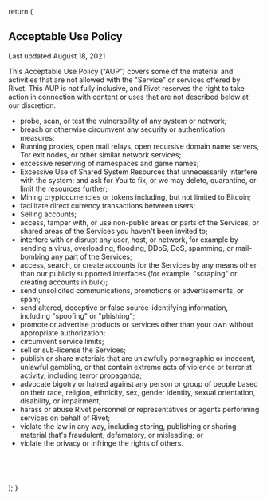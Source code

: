   return (
    <article>
      <h1>Acceptable Use Policy</h1>
      <p>Last updated August 18, 2021</p>
      <p>
        This Acceptable Use Policy (“AUP”) covers some of the material and activities that are not allowed
        with the "Service" or services offered by Rivet. This AUP is not fully inclusive, and Rivet reserves
        the right to take action in connection with content or uses that are not described below at our
        discretion.
      </p>
      <ul role='list'>
        <li>probe, scan, or test the vulnerability of any system or network;</li>
        <li>breach or otherwise circumvent any security or authentication measures;</li>
        <li>
          Running proxies, open mail relays, open recursive domain name servers, Tor exit nodes, or other
          similar network services;
        </li>
        <li>excessive reserving of namespaces and game names;</li>
        <li>
          Excessive Use of Shared System Resources that unnecessarily interfere with the system; and ask for
          You to fix, or we may delete, quarantine, or limit the resources further;
        </li>
        <li>Mining cryptocurrencies or tokens including, but not limited to Bitcoin;</li>
        <li>facilitate direct currency transactions between users;</li>
        <li>Selling accounts;</li>
        <li>
          access, tamper with, or use non-public areas or parts of the Services, or shared areas of the
          Services you haven't been invited to;
        </li>
        <li>
          interfere with or disrupt any user, host, or network, for example by sending a virus, overloading,
          flooding, DDoS, DoS, spamming, or mail-bombing any part of the Services;
        </li>
        <li>
          access, search, or create accounts for the Services by any means other than our publicly supported
          interfaces (for example, "scraping" or creating accounts in bulk);
        </li>
        <li>send unsolicited communications, promotions or advertisements, or spam;</li>
        <li>
          send altered, deceptive or false source-identifying information, including "spoofing" or "phishing";
        </li>
        <li>
          promote or advertise products or services other than your own without appropriate authorization;
        </li>
        <li>circumvent service limits;</li>
        <li>sell or sub-license the Services;</li>
        <li>
          publish or share materials that are unlawfully pornographic or indecent, unlawful gambling, or that
          contain extreme acts of violence or terrorist activity, including terror propaganda;
        </li>
        <li>
          advocate bigotry or hatred against any person or group of people based on their race, religion,
          ethnicity, sex, gender identity, sexual orientation, disability, or impairment;
        </li>
        <li>
          harass or abuse Rivet personnel or representatives or agents performing services on behalf of Rivet;
        </li>
        <li>
          violate the law in any way, including storing, publishing or sharing material that's fraudulent,
          defamatory, or misleading; or
        </li>
        <li>violate the privacy or infringe the rights of others.</li>
      </ul>
      <h2>&zwj;</h2>
    </article>
  );
}
